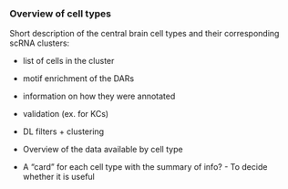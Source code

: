 ### Overview of cell types

Short description of the central brain cell types and their corresponding scRNA clusters:

- list of cells in the cluster

- motif enrichment of the DARs

- information on how they were annotated 

- validation (ex. for KCs)

- DL filters + clustering 

* Overview of the data available by cell type
* A "card" for each cell type with the summary of info? - To decide whether it is useful 
